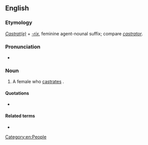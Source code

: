 ==English==

===Etymology===
''[[castrate|Castrat(e)]]'' + ''[[-rix]]'', feminine agent-nounal suffix; compare ''[[castrator]]''.

===Pronunciation===
* {{a|UK}} {{IPA|/kæsˈtɹeɪtɹɪks/|lang=en}}

===Noun===
{{en-noun|castratrices}}

# {{lb|en|chiefly|used in|_|philosophy|or|psychoanalysis}} A female who [[castrate]]s {{qualifier|either literally or metaphorically}}.

====Quotations====
* {{seeCites}}

====Related terms====
* {{l|en|castrator}}

[[Category:en:People]]